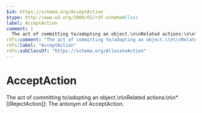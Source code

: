 ```yaml
---
$id: https://schema.org/AcceptAction
$type: http://www.w3.org/2000/01/rdf-schema#Class
label: AcceptAction
comment: |
  The act of committing to/adopting an object.\n\nRelated actions:\n\n* [[RejectAction]]: The antonym of AcceptAction.
rdfs:comment: "The act of committing to/adopting an object.\\n\\nRelated actions:\\n\\n* [[RejectAction]]: The antonym of AcceptAction."
rdfs:label: "AcceptAction"
rdfs:subClassOf: "https://schema.org/AllocateAction"
---
```


# AcceptAction

The act of committing to/adopting an object.\n\nRelated actions:\n\n* [[RejectAction]]: The antonym of AcceptAction.

